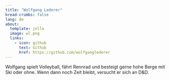 ```yaml
---
title: "Wolfgang Lederer"
bread-crumbs: false
lang: de
about:
  template: jolla
  image: wl.png
  links:
    - icon: github
      text: Github
      href: https://github.com/wolfganglederer
---
```


Wolfgang spielt Volleyball, fährt Rennrad und besteigt gerne hohe Berge mit Ski oder ohne. Wenn dann noch Zeit bleibt, versucht er sich an D&D.
